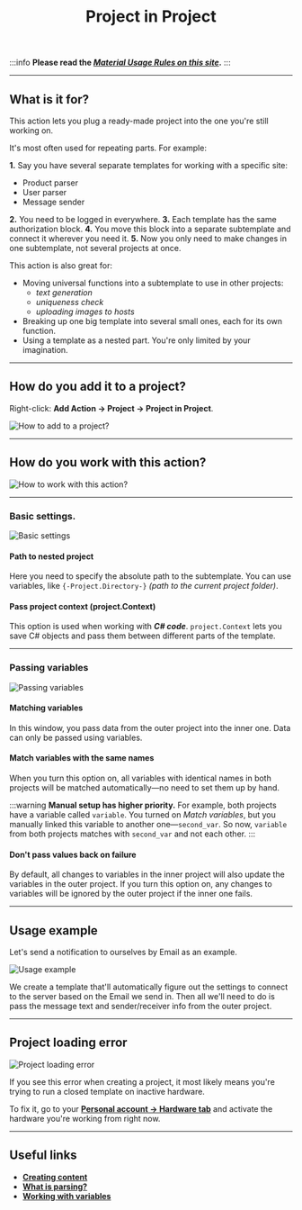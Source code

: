 ﻿---
sidebar_position: 1
title: Project in Project
description: Connecting one project to another.
---
:::info **Please read the [*Material Usage Rules on this site*](../../Disclaimer).**
:::
_______________________________________________
## What is it for?
This action lets you plug a ready-made project into the one you're still working on.

It's most often used for repeating parts. For example:

**1.** Say you have several separate templates for working with a specific site:
- Product parser
- User parser
- Message sender

**2.** You need to be logged in everywhere.
**3.** Each template has the same authorization block.
**4.** You move this block into a separate subtemplate and connect it wherever you need it.
**5.** Now you only need to make changes in one subtemplate, not several projects at once.

This action is also great for:
- Moving universal functions into a subtemplate to use in other projects:
    - *text generation*
    - *uniqueness check*
    - *uploading images to hosts*
- Breaking up one big template into several small ones, each for its own function.
- Using a template as a nested part. You're only limited by your imagination.
_______________________________________________
## How do you add it to a project?
Right-click: **Add Action → Project → Project in Project**.

![How to add to a project?](./assets/Project_in_Project/Project_in_Project_pic1.png)
_______________________________________________
## How do you work with this action?
![How to work with this action?](./assets/Project_in_Project/Project_in_Project_pic3.png)
_______________________________________________
### Basic settings.
![Basic settings](./assets/Project_in_Project/Project_in_Project_pic2.png)

#### Path to nested project
Here you need to specify the absolute path to the subtemplate. You can use variables, like `{-Project.Directory-}` *(path to the current project folder)*.

#### Pass project context (project.Context)
This option is used when working with ***C# code***. `project.Context` lets you save C# objects and pass them between different parts of the template.
_______________________________________________
### Passing variables
![Passing variables](./assets/Project_in_Project/Project_in_Project_pic4.png)

#### Matching variables
In this window, you pass data from the outer project into the inner one.
Data can only be passed using variables.

#### Match variables with the same names
When you turn this option on, all variables with identical names in both projects will be matched automatically—no need to set them up by hand.

:::warning **Manual setup has higher priority.**
For example, both projects have a variable called `variable`. You turned on *Match variables*, but you manually linked this variable to another one—`second_var`. So now, `variable` from both projects matches with `second_var` and not each other.
:::

#### Don't pass values back on failure
By default, all changes to variables in the inner project will also update the variables in the outer project. If you turn this option on, any changes to variables will be ignored by the outer project if the inner one fails.
_______________________________________________
## Usage example
Let's send a notification to ourselves by Email as an example.

![Usage example](./assets/Project_in_Project/Project_in_Project_pic5.png)

We create a template that'll automatically figure out the settings to connect to the server based on the Email we send in. Then all we'll need to do is pass the message text and sender/receiver info from the outer project.
_______________________________________________
## Project loading error
![Project loading error](./assets/Project_in_Project/Project_in_Project_pic6.png)

If you see this error when creating a project, it most likely means you're trying to run a closed template on inactive hardware.

To fix it, go to your [**Personal account → Hardware tab**](https://userarea.zennolab.com/lk/userarea/UserAddHardware.aspx) and activate the hardware you're working from right now.
_______________________________________________
## Useful links
- [**Creating content**](../../Data/ContentCreator)
- [**What is parsing?**](https://blog.capmonster.cloud/ru/blog/sel-1/what-is-website-parsing-and-why-do-you-need-it)
- [**Working with variables**](../../pm/Interface/Variables#работа-с-переменными)